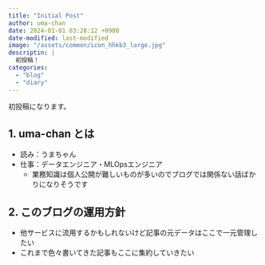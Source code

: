 ```yaml
---
title: "Initial Post"
author: uma-chan
date: 2024-01-01 03:28:12 +0900
date-modified: last-modified
image: "/assets/common/icon_hhkb3_large.jpg"
descriptin: |
  初投稿！
categories:
  - "blog"
  - "diary"
---
```


初投稿になります。

## 1. uma-chan とは

- 読み：うまちゃん
- 仕事：データエンジニア・MLOpsエンジニア
    - 業務知識は個人公開が難しいものが多いのでブログでは関係ない話ばかりになりそうです

## 2. このブログの運用方針

- 他サービスに流用するかもしれないけど記事の元データはここで一元管理したい
- これまで色々書いてきた記事もここに集約していきたい
